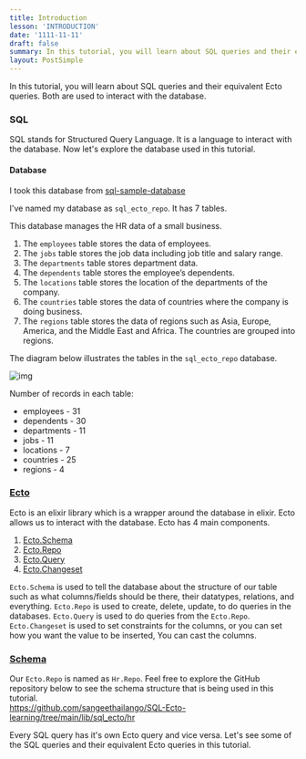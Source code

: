 ```yaml
---
title: Introduction
lesson: 'INTRODUCTION'
date: '1111-11-11'
draft: false
summary: In this tutorial, you will learn about SQL queries and their equivalent Ecto queries. Both are used to interact with the database.
layout: PostSimple
---
```


In this tutorial, you will learn about SQL queries and their equivalent Ecto queries. Both are used to interact with the database. 

### SQL

SQL stands for Structured Query Language. It is a language to interact with the database. Now let's explore the database used in this tutorial.

#### **Database**

I took this database from [sql-sample-database](https://www.sqltutorial.org/sql-sample-database/) 

I've named my database as `sql_ecto_repo`. It has 7 tables. 

This database manages the HR data of a small business.

1. The `employees` table stores the data of employees.
2. The `jobs` table stores the job data including job title and salary range.
3. The `departments` table stores department data.
4. The `dependents` table stores the employee’s dependents.
5. The `locations` table stores the location of the departments of the company.
6. The `countries` table stores the data of countries where the company is doing business.
7. The `regions` table stores the data of regions such as Asia, Europe, America, and the Middle East and Africa. The countries are grouped into regions.

The diagram below illustrates the tables in the `sql_ecto_repo` database.

![img](/static/images/Screenshotfrom2023-11-0311-45-03.png)


Number of records in each table:

- employees      -     31
- dependents    -     30
- departments   -     11
- jobs                 -     11
- locations         -      7
- countries         -      25
- regions            -      4 


### [Ecto](https://hexdocs.pm/ecto/Ecto.html)

Ecto is an elixir library which is a wrapper around the database in elixir. Ecto allows us to interact with the database. Ecto has 4 main components. 

 1. [Ecto.Schema](https://hexdocs.pm/ecto/Ecto.Schema.html)
 2. [Ecto.Repo](https://hexdocs.pm/ecto/Ecto.Repo.html)
 3. [Ecto.Query](https://hexdocs.pm/ecto/Ecto.Query.html)
 4. [Ecto.Changeset](https://hexdocs.pm/ecto/Ecto.Query.html)

`Ecto.Schema` is used to tell the database about the structure of our table such as what columns/fields should be there, their datatypes, relations, and everything.  `Ecto.Repo` is used to create, delete, update, to do queries in the databases. `Ecto.Query` is used to do queries from the `Ecto.Repo`.  `Ecto.Changeset` is used to set constraints for the columns, or you can set how you want the value to be inserted, You can cast the columns. 

###  [Schema](https://hexdocs.pm/ecto/Ecto.Schema.html)

Our `Ecto.Repo` is named as `Hr.Repo`. Feel free to explore the GitHub repository below to see the schema structure that is being used in this tutorial.  
https://github.com/sangeethailango/SQL-Ecto-learning/tree/main/lib/sql_ecto/hr

Every SQL query has it's own Ecto query and vice versa. Let's see some of the SQL queries and their equivalent Ecto queries in this tutorial.